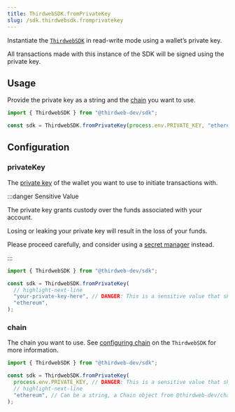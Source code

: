 ```yaml
---
title: ThirdwebSDK.fromPrivateKey
slug: /sdk.thirdwebsdk.fromprivatekey
---
```


Instantiate the [`ThirdwebSDK`](/sdk.thirdwebsdk) in read-write mode using a wallet&rsquo;s private key.

All transactions made with this instance of the SDK will be signed using the private key.

## Usage

Provide the private key as a string and the [chain](#chain) you want to use.

```typescript
import { ThirdwebSDK } from "@thirdweb-dev/sdk";

const sdk = ThirdwebSDK.fromPrivateKey(process.env.PRIVATE_KEY, "ethereum");
```

## Configuration

### privateKey

The [private key](https://ethereum.org/en/developers/docs/accounts/#externally-owned-accounts-and-key-pairs)
of the wallet you want to use to initiate transactions with.

:::danger Sensitive Value

The private key grants custody over the funds associated with your account.

Losing or leaking your private key will result in the loss of your funds.

Please proceed carefully, and consider using a [secret manager](/typescript/sdk.thirdwebsdk.fromwallet) instead.

:::

```typescript
import { ThirdwebSDK } from "@thirdweb-dev/sdk";

const sdk = ThirdwebSDK.fromPrivateKey(
  // highlight-next-line
  "your-private-key-here", // DANGER: This is a sensitive value that should be stored securely.
  "ethereum",
);
```

### chain

The chain you want to use. See [configuring chain](/typescript/sdk.thirdwebsdk#chain-required)
on the `ThirdwebSDK` for more information.

```typescript
import { ThirdwebSDK } from "@thirdweb-dev/sdk";

const sdk = ThirdwebSDK.fromPrivateKey(
  process.env.PRIVATE_KEY, // DANGER: This is a sensitive value that should be stored securely.
  // highlight-next-line
  "ethereum", // Can be a string, a Chain object from @thirdweb-dev/chains, or a custom chain.
);
```
